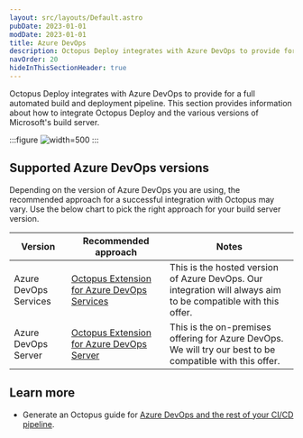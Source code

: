 ```yaml
---
layout: src/layouts/Default.astro
pubDate: 2023-01-01
modDate: 2023-01-01
title: Azure DevOps
description: Octopus Deploy integrates with Azure DevOps to provide for a full automated build and deployment pipeline.
navOrder: 20
hideInThisSectionHeader: true
---
```


Octopus Deploy integrates with Azure DevOps to provide for a full automated build and deployment pipeline. This section provides information about how to integrate Octopus Deploy and the various versions of Microsoft's build server.

:::figure
![](/docs/packaging-applications/build-servers/tfs-azure-devops/images/5672461.png "width=500")
:::

## Supported Azure DevOps versions

Depending on the version of Azure DevOps you are using, the recommended approach for a successful integration with Octopus may vary. Use the below chart to pick the right approach for your build server version.

| Version                     | Recommended approach                     | Notes                                    |
| --------------------------- | ---------------------------------------- | ---------------------------------------- |
| Azure DevOps Services       | [Octopus Extension for Azure DevOps Services](/docs/packaging-applications/build-servers/tfs-azure-devops/using-octopus-extension)         | This is the hosted version of Azure DevOps. Our integration will always aim to be compatible with this offer. |
| Azure DevOps Server         | [Octopus Extension for Azure DevOps Server](/docs/packaging-applications/build-servers/tfs-azure-devops/using-octopus-extension)         | This is the on-premises offering for Azure DevOps. We will try our best to be compatible with this offer. |

<TfsNotice />

## Learn more

- Generate an Octopus guide for [Azure DevOps and the rest of your CI/CD pipeline](https://yamldoc.liuyan.wang/docs/guides?buildServer=Azure%20DevOps%2FTFS).
